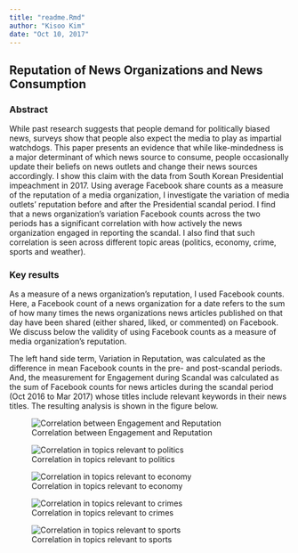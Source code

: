 ```yaml
---
title: "readme.Rmd"
author: "Kisoo Kim"
date: "Oct 10, 2017"
---
```


## Reputation of News Organizations and News Consumption

### Abstract

While past research suggests that people demand for politically biased news, surveys show that people also expect the media to play as impartial watchdogs. This paper presents an evidence that while like-mindedness is a major determinant of which news source to consume, people occasionally update their beliefs on news outlets and change their news sources accordingly. I show this claim with the data from South Korean Presidential impeachment in 2017. Using average Facebook share counts as a measure of the reputation of a media organization, I investigate the variation of media outlets’ reputation before and after the Presidential scandal period. I find that a news organization’s variation Facebook counts across the two periods has a significant correlation with how actively the news organization engaged in reporting the scandal. I also find that such correlation is seen across different topic areas (politics, economy, crime, sports and weather).


### Key results

As a measure of a news organization’s reputation, I used Facebook counts. Here, a Facebook count of a news organization for a date refers to the sum of how many times the news organizations news articles published on that day have been shared (either shared, liked, or commented) on Facebook. We discuss below the validity of using Facebook counts as a measure of media organization’s reputation.

The left hand side term, Variation in Reputation, was calculated as the difference in mean Facebook counts in the pre- and post-scandal periods. And, the measurement for Engagement during Scandal was calculated as the sum of Facebook counts for news articles during the scandal period (Oct 2016 to Mar 2017) whose titles include relevant keywords in their news titles. The resulting analysis is shown in the figure below.


![Correlation between Engagement and Reputation](correlation.png)


![Correlation in topics relevant to politics](topic_politics.png)


![Correlation in topics relevant to economy](topic_economy.png)


![Correlation in topics relevant to crimes](topic_crime.png)


![Correlation in topics relevant to sports](topic_sports.png)